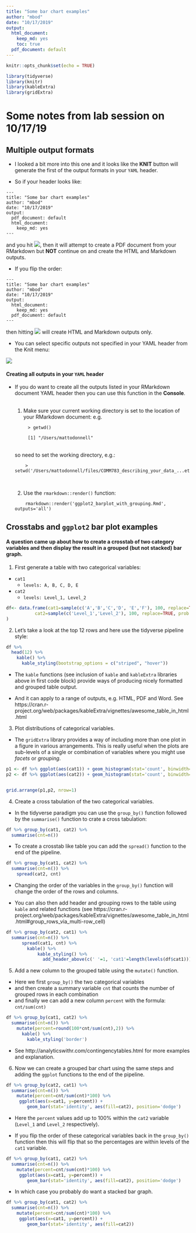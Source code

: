 ```yaml
---
title: "Some bar chart examples"
author: "mbod"
date: "10/17/2019"
output: 
  html_document:
    keep_md: yes
    toc: true
  pdf_document: default
---
```


```r
knitr::opts_chunk$set(echo = TRUE)

library(tidyverse)
library(knitr)
library(kableExtra)
library(gridExtra)
```

# Some notes from lab session on 10/17/19

## Multiple output formats 

* I looked a bit more into this one and it looks like the __KNIT__ button will generate the first of the output formats in your `YAML` header.

* So if your header looks like:

```
---
title: "Some bar chart examples"
author: "mbod"
date: "10/17/2019"
output: 
  pdf_document: default
  html_document:
    keep_md: yes
---
```

and you hit ![](img/knitr.png), then it will attempt to create a PDF document from your RMarkdown but __NOT__ continue on and create the HTML and Markdown outputs.

* If you flip the order:

```
---
title: "Some bar chart examples"
author: "mbod"
date: "10/17/2019"
output:
  html_document:
    keep_md: yes
  pdf_document: default
---
```

then hitting ![](img/knitr.png) will create HTML and Markdown outputs only.


* You can select specific outputs not specified in your YAML header from the Knit menu:

![](img/knit_options.png)

#### Creating all outputs in your `YAML` header

* If you do want to create all the outputs listed in your RMarkdown document YAML header then you can use this function in the __Console__.<br/><br/>
  1. Make sure your current working directory is set to the location of your RMarkdown document:
     e.g.
```
       > getwd()
       
       [1] "/Users/mattodonnell"
```
    <br/>
      so need to set the working directory, e.g.:
```
      > setwd('/Users/mattodonnell/files/COMM783_describing_your_data_...etc..some_visualizations')
```
  <br/>
  2. Use the `rmarkdown::render()` function:
```
      rmarkdown::render('ggplot2_barplot_with_grouping.Rmd', outputs='all')
```
      
      

## Crosstabs and `ggplot2` bar plot examples

#### A question came up about how to create a crosstab of two category variables and then display the result in a grouped (but not stacked) bar graph.


1. First generate a table with two categorical variables: 
  * `cat1`
    * `levels: A, B, C, D, E`
  * `cat2`
    * `levels: Level_1, Level_2`


```r

df<- data.frame(cat1=sample(c('A','B','C','D', 'E','F'), 100, replace=TRUE),
           cat2=sample(c('Level_1','Level_2'), 100, replace=TRUE, prob = c(0.7,0.3))
)
```

2. Let's take a look at the top 12 rows and here use the tidyverse pipeline style:

```r
df %>% 
  head(12) %>% 
    kable() %>% 
      kable_styling(bootstrap_options = c("striped", "hover"))

```

* The `kable` functions (see inclusion of `kable` and `kableExtra` libraries above in first code block) provide ways of producing nicely formatted and grouped table output.

* And it can apply to a range of outputs, e.g. HTML, PDF and Word. See https://cran.r-project.org/web/packages/kableExtra/vignettes/awesome_table_in_html.html


3. Plot distributions of categorical variables.

* The `gridExtra` library provides a way of including more than one plot in a figure in various arrangements. This is really useful when the plots are sub-levels of a single or combination of variables where you might use _facets_ or _grouping_.

```r
p1 <- df %>% ggplot(aes(cat1)) + geom_histogram(stat='count', binwidth=1)
p2 <- df %>% ggplot(aes(cat2)) + geom_histogram(stat='count', binwidth=1)


grid.arrange(p1,p2, nrow=1)
```

4. Create a cross tabulation of the two categorical variables.

* In the tidyverse paradigm you can use the `group_by()` function followed by the `summarise()` function to crate a cross tabulation:

```r

df %>% group_by(cat1, cat2) %>%
  summarise(cnt=n())
```

* To create a crosstab like table you can add the `spread()` function to the end of the pipeline.

```r

df %>% group_by(cat1, cat2) %>%
  summarise(cnt=n()) %>%
    spread(cat2, cnt)
```

* Changing the order of the variables in the `group_by()` function will change the order of the rows and columns.

* You can also then add header and grouping rows to the table using `kable` and related functions (see https://cran.r-project.org/web/packages/kableExtra/vignettes/awesome_table_in_html.html#group_rows_via_multi-row_cell)

```r

df %>% group_by(cat2, cat1) %>%
  summarise(cnt=n()) %>%
      spread(cat1, cnt) %>%
        kable() %>%
            kable_styling() %>%
              add_header_above(c(' '=1, 'cat1'=length(levels(df$cat1))))
```

5. Add a new column to the grouped table using the `mutate()` function.

  * Here we first `group_by()` the two categorical variables
  * and then create a summary variable `cnt` that counts the number of grouped rows in each combination
  * and finally we can add a new column `percent` with the formula:
    ```
    cnt/sum(cnt)
    ```


```r

df %>% group_by(cat1, cat2) %>%
  summarise(cnt=n()) %>% 
    mutate(percent=round(100*cnt/sum(cnt),2)) %>%
      kable() %>%
        kable_styling('border')
```

* See http://analyticswithr.com/contingencytables.html for more examples and explanation.

6. Now we can create a grouped bar chart using the same steps and adding the `ggplot` functions to the end of the pipeline.

```r

df %>% group_by(cat2, cat1) %>%
  summarise(cnt=n()) %>% 
    mutate(percent=cnt/sum(cnt)*100) %>%
     ggplot(aes(x=cat1, y=percent)) + 
        geom_bar(stat='identity', aes(fill=cat2), position='dodge')
```

* Here the `percent` values add up to 100% within the `cat2` variable (`Level_1` and `Level_2` respectively).


* If you flip the order of these categorical variables back in the `group_by()` function then this will flip that so the percentages are within levels of the `cat1` variable. 

```r

df %>% group_by(cat1, cat2) %>%
  summarise(cnt=n()) %>% 
    mutate(percent=cnt/sum(cnt)*100) %>%
     ggplot(aes(x=cat1, y=percent)) + 
        geom_bar(stat='identity', aes(fill=cat2), position='dodge')
```
* In which case you probably do want a stacked bar graph.


```r

df %>% group_by(cat1, cat2) %>%
  summarise(cnt=n()) %>% 
    mutate(percent=cnt/sum(cnt)*100) %>%
     ggplot(aes(x=cat1, y=percent)) + 
        geom_bar(stat='identity', aes(fill=cat2))
```
